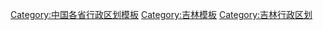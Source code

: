 [[Category:中国各省行政区划模板|Category:中国各省行政区划模板]]
[[Category:吉林模板|Category:吉林模板]]
[[Category:吉林行政区划|Category:吉林行政区划]]